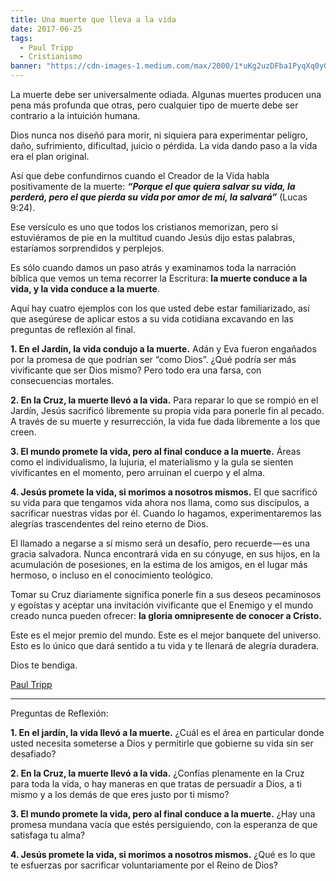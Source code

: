 ```yaml
---
title: Una muerte que lleva a la vida
date: 2017-06-25
tags:
  - Paul Tripp
  - Cristianismo
banner: "https://cdn-images-1.medium.com/max/2000/1*uKg2uzDFba1PyqXq0yGwyw.jpeg"
---
```



La muerte debe ser universalmente odiada. Algunas muertes producen una pena más profunda que otras, pero cualquier tipo de muerte debe ser contrario a la intuición humana.

Dios nunca nos diseñó para morir, ni siquiera para experimentar peligro, daño, sufrimiento, dificultad, juicio o pérdida. La vida dando paso a la vida era el plan original.

Así que debe confundirnos cuando el Creador de la Vida habla positivamente de la muerte: **_“Porque el que quiera salvar su vida, la perderá, pero el que pierda su vida por amor de mí, la salvará”_** (Lucas 9:24).

Ese versículo es uno que todos los cristianos memorizan, pero si estuviéramos de pie en la multitud cuando Jesús dijo estas palabras, estaríamos sorprendidos y perplejos.

Es sólo cuando damos un paso atrás y examinamos toda la narración bíblica que vemos un tema recorrer la Escritura: **la muerte conduce a la vida, y la vida conduce a la muerte**.

Aquí hay cuatro ejemplos con los que usted debe estar familiarizado, así que asegúrese de aplicar estos a su vida cotidiana excavando en las preguntas de reflexión al final.

**1. En el Jardín, la vida condujo a la muerte.** Adán y Eva fueron engañados por la promesa de que podrían ser “como Dios”. ¿Qué podría ser más vivificante que ser Dios mismo? Pero todo era una farsa, con consecuencias mortales.

**2. En la Cruz, la muerte llevó a la vida.** Para reparar lo que se rompió en el Jardín, Jesús sacrificó libremente su propia vida para ponerle fin al pecado. A través de su muerte y resurrección, la vida fue dada libremente a los que creen.

**3. El mundo promete la vida, pero al final conduce a la muerte.** Áreas como el individualismo, la lujuria, el materialismo y la gula se sienten vivificantes en el momento, pero arruinan el cuerpo y el alma.

**4. Jesús promete la vida, si morimos a nosotros mismos.** El que sacrificó su vida para que tengamos vida ahora nos llama, como sus discípulos, a sacrificar nuestras vidas por él. Cuando lo hagamos, experimentaremos las alegrías trascendentes del reino eterno de Dios.

El llamado a negarse a sí mismo será un desafío, pero recuerde — es una gracia salvadora. Nunca encontrará vida en su cónyuge, en sus hijos, en la acumulación de posesiones, en la estima de los amigos, en el lugar más hermoso, o incluso en el conocimiento teológico.

Tomar su Cruz diariamente significa ponerle fin a sus deseos pecaminosos y egoístas y aceptar una invitación vivificante que el Enemigo y el mundo creado nunca pueden ofrecer: **la gloria omnipresente de conocer a Cristo.**

Este es el mejor premio del mundo. Este es el mejor banquete del universo. Esto es lo único que dará sentido a tu vida y te llenará de alegría duradera.

Dios te bendiga.

[Paul Tripp](https://www.paultripp.com/)

---

Preguntas de Reflexión:

**1. En el jardín, la vida llevó a la muerte.** ¿Cuál es el área en particular donde usted necesita someterse a Dios y permitirle que gobierne su vida sin ser desafiado?

**2. En la Cruz, la muerte llevó a la vida.** ¿Confías plenamente en la Cruz para toda la vida, o hay maneras en que tratas de persuadir a Dios, a ti mismo y a los demás de que eres justo por ti mismo?

**3. El mundo promete la vida, pero al final conduce a la muerte.** ¿Hay una promesa mundana vacía que estés persiguiendo, con la esperanza de que satisfaga tu alma?

**4. Jesús promete la vida, si morimos a nosotros mismos.** ¿Qué es lo que te esfuerzas por sacrificar voluntariamente por el Reino de Dios?

<Author authorKey="paul-tripp" />
